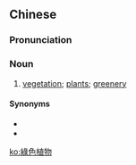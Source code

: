 {{also|绿色植物}}
==Chinese==
{{zh-forms|s=绿色植物|type=22}}

===Pronunciation===
{{zh-pron
|m=lǜsè zhíwù
|cat=n
}}

===Noun===
{{zh-noun}}

# [[vegetation]]; [[plant]]s; [[greenery]]

====Synonyms====
* {{zh-l|草木}}
* {{zh-l|植被}}

[[ko:綠色植物]]